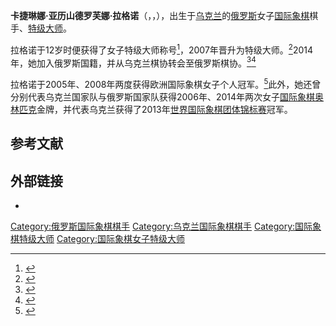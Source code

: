 {{noteTA
|T=zh-hans:卡捷琳娜·拉格诺;zh-hant:卡特爾納·拉諾;
|1=zh-hans:拉格诺;zh-hant:拉諾;
|2=zh-hans:卡捷琳娜;zh-hant:卡特爾納;
}}
{{Infobox chess player
|name = 卡捷琳娜·拉格诺
|image = Fondation_Neva_Women%27s_Grand_Prix_Geneva_11-05-2013_-_Kateryna_Lagno.jpg
|caption = 
|birthname =
|country = {{UKR}}（至2014年）<br/>{{RUS}}（2014年至今）
|birth_date = {{Birth date and age|1989|12|27|df=y}}
|birth_place = [[苏联|苏联]][[利沃夫|利沃夫]]
|death_date = 
|death_place = 
|title = [[国际象棋特级大师|特级大师]]<br />女子特级大师
|worldchampion = 
|womensworldchampion = 
|rating =
|peakrating = 2557（2012年1月）
|FideID = 14109336
}}
'''卡捷琳娜·亚历山德罗芙娜·拉格诺'''（{{lang-uk|Катерина Олександрівна Лагно}}，{{lang-ru|Екатерина Александровна Лагно}}，{{bd|1989年|12月27日}}），出生于[[乌克兰|乌克兰]]的[[俄罗斯|俄罗斯]]女子[[国际象棋|国际象棋]]棋手、[[国际象棋特级大师|特级大师]]。

拉格诺于12岁时便获得了女子特级大师称号<ref>{{cite web|url=http://www.chessbase.com/newsdetail.asp?newsid=978|title=Move over Judit, here comes Kateryna!|accessdate=2015-11-19|date=2003-05-29|publisher=ChessBase|archive-date=2012-11-15|archive-url=https://web.archive.org/web/20121115060233/http://www.chessbase.com/newsdetail.asp?newsid=978|dead-url=yes}}</ref>，2007年晋升为特级大师。<ref>{{Cite web|url=http://www.fide.com/news.asp?id=1389|title=Website News: List of Titles Approved|accessdate=2018-11-26|publisher=FIDE Online|archiveurl=https://web.archive.org/web/20070713173232/http://www.fide.com/news.asp?id=1389|archivedate=2007-07-13|dead-url=no}}</ref>2014年，她加入俄罗斯国籍，并从乌克兰棋协转会至俄罗斯棋协。<ref>{{Cite web|url=http://www.champion.com.ua/chess/2014/07/12/577685/|title=Росія купила в України Лагно за 20 тисяч євро|accessdate=2018-11-26|date=2014-07-12|publisher=Champion.com.ua|language=uk|archive-date=2014-08-06|archive-url=https://web.archive.org/web/20140806041233/http://www.champion.com.ua/chess/2014/07/12/577685/|dead-url=no}}</ref><ref>{{Cite web|url=https://ratings.fide.com/fedchange.phtml?year=2014|title=FIDE Player transfers|accessdate=2018-11-26|date=2014|publisher=FIDE|language=en-gb|archive-date=2018-11-22|archive-url=https://web.archive.org/web/20181122141352/https://ratings.fide.com/fedchange.phtml?year=2014|dead-url=no}}</ref>

拉格诺于2005年、2008年两度获得欧洲国际象棋女子个人冠军。<ref>{{Cite web|url=http://chess-results.com/tnr12086.aspx?tnr=12086&art=1&lan=1&flag=30&m=-1&wi=780|title=9th EUROPEAN  INDIVIDUAL  WOMEN CHESS  CHAMPIONSHIP  2008|accessdate=2018-11-26|publisher=Chess-Results Server|archive-date=2011-07-08|archive-url=https://web.archive.org/web/20110708142544/http://chess-results.com/tnr12086.aspx?tnr=12086&art=1&lan=1&flag=30&m=-1&wi=780|dead-url=yes}}</ref>此外，她还曾分别代表乌克兰国家队与俄罗斯国家队获得2006年、2014年两次女子[[國際象棋奧林匹克|国际象棋奥林匹克]]金牌，并代表乌克兰获得了2013年[[世界国际象棋团体锦标赛|世界国际象棋团体锦标赛]]冠军。

== 参考文献 ==
{{reflist}}

== 外部链接 ==
*{{chessgames player|id=50277}}

[[Category:俄罗斯国际象棋棋手|Category:俄罗斯国际象棋棋手]]
[[Category:乌克兰国际象棋棋手|Category:乌克兰国际象棋棋手]]
[[Category:国际象棋特级大师|Category:国际象棋特级大师]]
[[Category:国际象棋女子特级大师|Category:国际象棋女子特级大师]]